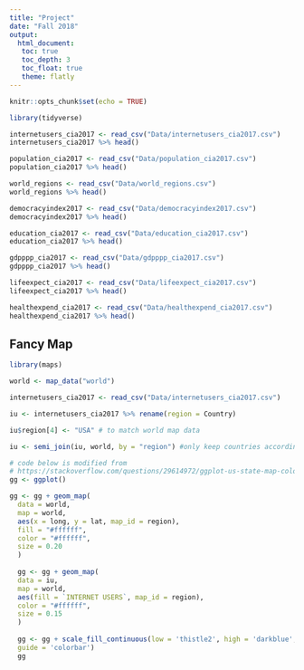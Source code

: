 ```yaml
---
title: "Project"
date: "Fall 2018"
output: 
  html_document:
   toc: true
   toc_depth: 3
   toc_float: true 
   theme: flatly
---
```


<!-- R setup -->
```r
knitr::opts_chunk$set(echo = TRUE)
```
```r
library(tidyverse)

```

<!-- Data  -->
<!-- Internet -->
```r
internetusers_cia2017 <- read_csv("Data/internetusers_cia2017.csv")
internetusers_cia2017 %>% head()
```
<!-- Population -->
```r
population_cia2017 <- read_csv("Data/population_cia2017.csv")
population_cia2017 %>% head()
```
<!-- Region -->
```r
world_regions <- read_csv("Data/world_regions.csv")
world_regions %>% head()
```
<!-- Democracy -->
```r
democracyindex2017 <- read_csv("Data/democracyindex2017.csv")
democracyindex2017 %>% head()
```
<!-- Education -->
```r
education_cia2017 <- read_csv("Data/education_cia2017.csv")
education_cia2017 %>% head()
```
<!-- Economy -->
```r
gdpppp_cia2017 <- read_csv("Data/gdpppp_cia2017.csv")
gdpppp_cia2017 %>% head()
```
<!-- Health -->
```r
lifeexpect_cia2017 <- read_csv("Data/lifeexpect_cia2017.csv")
lifeexpect_cia2017 %>% head()
```
```r
healthexpend_cia2017 <- read_csv("Data/healthexpend_cia2017.csv")
healthexpend_cia2017 %>% head()
```


## Fancy Map
```r
library(maps)

world <- map_data("world") 

internetusers_cia2017 <- read_csv("Data/internetusers_cia2017.csv")

iu <- internetusers_cia2017 %>% rename(region = Country) 

iu$region[4] <- "USA" # to match world map data

iu <- semi_join(iu, world, by = "region") #only keep countries according to world map data

# code below is modified from 
# https://stackoverflow.com/questions/29614972/ggplot-us-state-map-colors-are-fine-polygons-jagged-r
gg <- ggplot()

gg <- gg + geom_map(
  data = world,
  map = world,
  aes(x = long, y = lat, map_id = region),
  fill = "#ffffff",
  color = "#ffffff",
  size = 0.20
  )
  
  gg <- gg + geom_map(
  data = iu,
  map = world,
  aes(fill = `INTERNET USERS`, map_id = region),
  color = "#ffffff",
  size = 0.15
  )
  
  gg <- gg + scale_fill_continuous(low = 'thistle2', high = 'darkblue',
  guide = 'colorbar')
  gg
```


